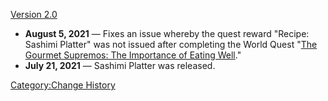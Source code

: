 [[Version 2.0]]
*'''August 5, 2021''' &mdash; Fixes an issue whereby the quest reward "Recipe: Sashimi Platter" was not issued after completing the World Quest "[[The Gourmet Supremos: The Importance of Eating Well]]."
*'''July 21, 2021''' &mdash; Sashimi Platter was released.
<noinclude>[[Category:Change History]]</noinclude>